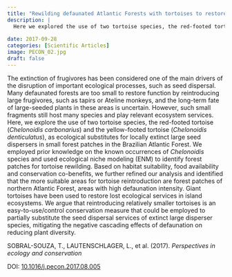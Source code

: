 ---
title: "Rewilding defaunated Atlantic Forests with tortoises to restore lost seed dispersal functions"
description: |
  Here we explored the use of two tortoise species, the red-footed tortoise *Chelonoidis carbonarius* and the yellow-footed tortoise *Chelonoidis denticulatus*, as ecological substitutes for locally extinct large seed dispersers
  
date: 2017-09-28
categories: [Scientific Articles]
image: PECON_02.jpg
draft: false
---


The extinction of frugivores has been considered one of the main drivers of the disruption of important ecological processes, such as seed dispersal. Many defaunated forests are too small to restore function by reintroducing large frugivores, such as tapirs or Ateline monkeys, and the long-term fate of large-seeded plants in these areas is uncertain. However, such small fragments still host many species and play relevant ecosystem services. Here, we explore the use of two tortoise species, the red-footed tortoise (*Chelonoidis carbonarius*) and the yellow-footed tortoise (*Chelonoidis denticulatus*), as ecological substitutes for locally extinct large seed dispersers in small forest patches in the Brazilian Atlantic Forest. We employed prior knowledge on the known occurrences of *Chelonoidis* species and used ecological niche modeling (ENM) to identify forest patches for tortoise rewilding. Based on habitat suitability, food availability and conservation co-benefits, we further refined our analysis and identified that the more suitable areas for tortoise reintroduction are forest patches of northern Atlantic Forest, areas with high defaunation intensity. Giant tortoises have been used to restore lost ecological services in island ecosystems. We argue that reintroducing relatively smaller tortoises is an easy-to-use/control conservation measure that could be employed to partially substitute the seed dispersal services of extinct large disperser species, mitigating the negative cascading effects of defaunation on reducing plant diversity.


SOBRAL-SOUZA, T., LAUTENSCHLAGER, L., et al. (2017). *Perspectives in ecology and conservation*

DOI: [10.1016/j.pecon.2017.08.005](https://www.sciencedirect.com/science/article/pii/S2530064417300731?via%3Dihub)